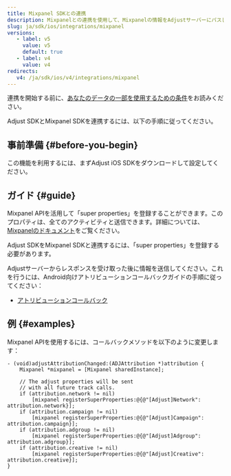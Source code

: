```yaml
---
title: Mixpanel SDKとの連携
description: Mixpanelとの連携を使用して、Mixpanelの情報をAdjustサーバーにパスします。
slug: ja/sdk/ios/integrations/mixpanel
versions:
   - label: v5
     value: v5
     default: true
   - label: v4
     value: v4
redirects:
   v4: /ja/sdk/ios/v4/integrations/mixpanel
---
```


連携を開始する前に、[あなたのデータの一部を使用するための条件](https://github.com/adjust/sdks/blob/master/doc/attribution-data.md)をお読みください。

Adjust SDKとMixpanel SDKを連携するには、以下の手順に従ってください。

## 事前準備 {#before-you-begin}

この機能を利用するには、まずAdjust iOS SDKをダウンロードして設定してください。

## ガイド {#guide}

Mixpanel APIを活用して「super properties」を登録することができます。このプロパティは、全てのアクティビティと送信できます。詳細については、[Mixpanelのドキュメント](https://docs.mixpanel.com/docs/tracking/reference/ios#super-properties)をご覧ください。

Adjust SDKをMixpanel SDKと連携するには、「super properties」を登録する必要があります。

Adjustサーバーからレスポンスを受け取った後に情報を送信してください。これを行うには、Android向けアトリビューションコールバックガイドの手順に従ってください：

-  [アトリビューションコールバック](https://help.adjust.com/ja/article/attribution-callbacks-ios-sdk)

## 例 {#examples}

Mixpanel APIを使用するには、コールバックメソッドを以下のように変更します：

```objc
- (void)adjustAttributionChanged:(ADJAttribution *)attribution {
    Mixpanel *mixpanel = [Mixpanel sharedInstance];

    // The adjust properties will be sent
    // with all future track calls.
    if (attribution.network != nil)
        [mixpanel registerSuperProperties:@{@"[Adjust]Network":  attribution.network}];
    if (attribution.campaign != nil)
        [mixpanel registerSuperProperties:@{@"[Adjust]Campaign": attribution.campaign}];
    if (attribution.adgroup != nil)
        [mixpanel registerSuperProperties:@{@"[Adjust]Adgroup":  attribution.adgroup}];
    if (attribution.creative != nil)
        [mixpanel registerSuperProperties:@{@"[Adjust]Creative": attribution.creative}];
}
```
